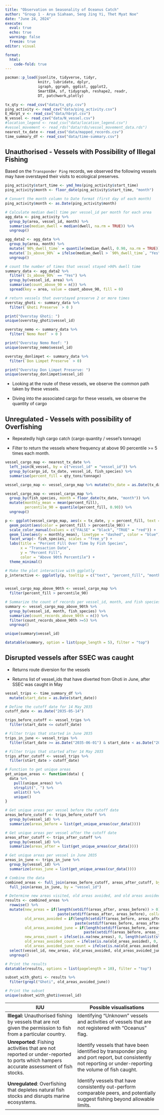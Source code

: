```yaml
---
title: "Observation on Seasonality of Oceanus Catch"
author: "Group 1 - Arya Siahaan, Seng Jing Yi, Thet Myat Noe"
date: "June 24, 2024"
execute: 
  eval: true
  echo: true
  warning: false
  freeze: true
editor: visual

format:
  html:
    code-fold: true
---
```


```r
pacman::p_load(jsonlite, tidyverse, tidyr, 
               knitr, lubridate, dplyr, 
               igraph, ggraph, ggdist, ggplot2, 
               SmartEDA, sf, tidygraph, reshape2, readr,
               DT, patchwork,plotly)

tx_qty <- read_csv("data/tx_qty.csv")
ping_activity <- read_csv("data/ping_activity.csv")
E_Hbrpt_v <- read_csv("data/hbrpt.csv")
N_vessel <- read_csv("data/N_vessel.csv")
#location_legend <- read_csv("data/location_legend.csv")
#vessel_movement <- read_rds("data/rds/vessel_movement_data.rds")
nearest_tx_date <- read_csv("data/mapped_records.csv")
time_summary_df <- read_csv("data/time-summary.csv")

```

## Unauthorised - Vessels with Possibility of Illegal Fishing

Based on the `Transponder Ping` records, we observed the following vessels may have overstayed their visits to ecological preserves.

```r
ping_activity$start_time <- ymd_hms(ping_activity$start_time)
ping_activity$month <- floor_date(ping_activity$start_time, "month")

# Convert the month column to Date format (first day of each month)
ping_activity$month <- as.Date(ping_activity$month)

# Calculate median dwell time per vessel_id per month for each area
agg_data <- ping_activity %>%
  group_by(area, vessel_id, month) %>%
  summarise(median_dwell = median(dwell, na.rm = TRUE)) %>%
  ungroup()

agg_data2 <- agg_data %>%
  group_by(area, month) %>%
  mutate(`90%_dwell_time` = quantile(median_dwell, 0.90, na.rm = TRUE)) %>%
  mutate(`Is_above_90%` = ifelse(median_dwell > `90%_dwell_time`, "Yes", "No")) %>%
  ungroup()

# count the number of times that vessel stayed >90% dwell time
summary_data <- agg_data2 %>%
  filter(`Is_above_90%` == "Yes") %>%
  group_by(vessel_id, area) %>%
  summarise(count_above_90 = n()) %>%
  spread(key = area, value = count_above_90, fill = 0)

# return vessels that overstayed preserve 2 or more times
overstay_ghoti <- summary_data %>%
  filter(`Ghoti Preserve` > 0 )

print("Overstay Ghoti: ")
unique(overstay_ghoti$vessel_id)

overstay_nemo <- summary_data %>%
  filter(`Nemo Reef` > 0 )

print("Overstay Nemo Reef: ")
unique(overstay_nemo$vessel_id)

overstay_donlimpet <- summary_data %>%
  filter(`Don Limpet Preserve` > 0)

print("Overstay Don Limpet Preserve: ")
unique(overstay_donlimpet$vessel_id)


```

-   Looking at the route of these vessels, we observe the common path taken by these vessels.

-   Diving into the associated cargo for these vessels, we observe the quantity of cargo

## Unregulated - Vessels with possibility of Overfishing

-   Repeatedly high cargo catch (cargo quantity / vessel's tonnage)

-   Filter to return the vessels where frequency at above 90 percentile \>= 5 times each month.

```r
vessel_cargo_map <- nearest_tx_date %>% 
  left_join(N_vessel, by = c("vessel_id" = "vessel_id")) %>% 
  group_by(cargo_id, tx_date, vessel_id, fish_species) %>%
  summarise(percent_fill = qty_tons/tonnage)

vessel_cargo_map <- vessel_cargo_map %>% mutate(tx_date = as.Date(tx_date))

vessel_cargo_map <- vessel_cargo_map %>%
  group_by(fish_species, month = floor_date(tx_date, "month")) %>%
  mutate(monthly_mean = mean(percent_fill),
         percentile_90 = quantile(percent_fill, 0.90)) %>%
  ungroup()

p <- ggplot(vessel_cargo_map, aes(x = tx_date, y = percent_fill, text = vessel_id)) +
  geom_point(aes(color = percent_fill > percentile_90)) +
  scale_color_manual(values = c("FALSE" = "black", "TRUE" = "red")) +
  geom_line(aes(y = monthly_mean), linetype = "dashed", color = "blue") +
  facet_wrap(~ fish_species, scales = "free_y") +
  labs(title = "Percent Fill Over Time by Fish Species",
       x = "Transaction Date",
       y = "Percent Fill",
       color = "Above 90th Percentile") +
  theme_minimal()

# Make the plot interactive with ggplotly
p_interactive <- ggplotly(p, tooltip = c("text", "percent_fill", "monthly_mean"))
            
```

```r
vessel_cargo_map_above_90th <- vessel_cargo_map %>%
  filter(percent_fill > percentile_90)

# Summarize the count of records per vessel_id, month, and fish species
summary <- vessel_cargo_map_above_90th %>%
  group_by(vessel_id, month, fish_species) %>%
  summarize(count_records_above_90th = n()) %>% 
  filter(count_records_above_90th >=5) %>%
  ungroup()

unique(summary$vessel_id)

datatable(summary, option = list(page_length = 5), filter = "top")
```

## Disrupted vessels after SSEC was caught

-   Returns route diversion for the vessels

-   Returns list of vessel_ids that have diverted from Ghoti in June, after SSEC was caught in May

```r
vessel_trips <- time_summary_df %>%
  mutate(start_date = as.Date(start_date))

# Define the cutoff date for 14 May 2035
cutoff_date <- as.Date("2035-05-14")

trips_before_cutoff <- vessel_trips %>%
  filter(start_date <= cutoff_date)

# Filter trips that started in June 2035
trips_in_june <- vessel_trips %>%
  filter(start_date >= as.Date("2035-06-01") & start_date < as.Date("2035-07-01"))

# Filter trips that started after 14 May 2035
trips_after_cutoff <- vessel_trips %>%
  filter(start_date > cutoff_date)

# Function to get unique areas
get_unique_areas <- function(data) {
  data %>%
    pull(unique_areas) %>%
    strsplit(", ") %>%
    unlist() %>%
    unique()
}

# Get unique areas per vessel before the cutoff date
areas_before_cutoff <- trips_before_cutoff %>%
  group_by(vessel_id) %>%
  summarize(areas_before = list(get_unique_areas(cur_data())))

# Get unique areas per vessel after the cutoff date
areas_after_cutoff <- trips_after_cutoff %>%
  group_by(vessel_id) %>%
  summarize(areas_after = list(get_unique_areas(cur_data())))

# Get unique areas per vessel in June 2035
areas_in_june <- trips_in_june %>%
  group_by(vessel_id) %>%
  summarize(areas_june = list(get_unique_areas(cur_data())))

# Combine the data
combined_areas <- full_join(areas_before_cutoff, areas_after_cutoff, by = "vessel_id") %>%
  full_join(areas_in_june, by = "vessel_id")

# Determine new areas visited, old areas avoided, and old areas avoided in June for each vessel
results <- combined_areas %>%
  rowwise() %>%
  mutate(new_areas = if(length(setdiff(areas_after, areas_before)) > 0) 
                        paste(setdiff(areas_after, areas_before), collapse = ", ") else NA,
         old_areas_avoided = if(length(setdiff(areas_before, areas_after)) > 0) 
                                paste(setdiff(areas_before, areas_after), collapse = ", ") else NA,
         old_areas_avoided_june = if(length(setdiff(areas_before, areas_june)) > 0) 
                                    paste(setdiff(areas_before, areas_june), collapse = ", ") else NA,
         new_areas_count = ifelse(is.na(new_areas), 0, length(unlist(strsplit(new_areas, ", ")))),
         old_areas_avoided_count = ifelse(is.na(old_areas_avoided), 0, length(unlist(strsplit(old_areas_avoided, ", ")))),
         old_areas_avoided_june_count = ifelse(is.na(old_areas_avoided_june), 0, length(unlist(strsplit(old_areas_avoided_june, ", "))))) %>%
  select(vessel_id, new_areas, old_areas_avoided, old_areas_avoided_june, new_areas_count, old_areas_avoided_count, old_areas_avoided_june_count) %>%
  ungroup()

# Print the results
datatable(results, options = list(pagelength = 10), filter = "top")

subset_with_ghoti <- results %>%
  filter(grepl("Ghoti", old_areas_avoided_june))

# Print the subset
unique(subset_with_ghoti$vessel_id)
```

| IUU                                                                                                                                   | Possible visualisations                                                                                                                                      |
|---------------------------------|---------------------------------------|
| **Illegal:** Unauthorised fishing by vessels that are not given the permission to fish from a particular country.                     | Identifying “Unknown” vessels and activities of vessels that are not registered with “Oceanus” flag.                                                         |
| **Unreported**: Fishing activities that are not reported or under-reported to ports which hampers accurate assessment of fish stocks. | Identify vessels that have been identified by transponder ping and port report, but consistently not reporting or under-reporting the volume of fish caught. |
| **Unregulated**: Overfishing that depletes natural fish stocks and disrupts marine ecosystems.                                        | Identify vessels that have consistently out-perform comparable peers, and potentially suggest fishing beyond allowable limits.                               |
